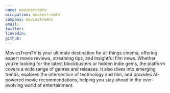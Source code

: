 ```yaml
---
name: moviestremtv
occupation: moviestremtv
company: moviestremtv
email:
twitter:
linkedin:
github:
---
```


MoviesTremTV is your ultimate destination for all things cinema, offering expert movie reviews, streaming tips, and insightful film news.
Whether you’re looking for the latest blockbusters or hidden indie gems, the platform covers a wide range of genres and releases.
It also dives into emerging trends, explores the intersection of technology and film, and provides AI-powered movie recommendations, helping you stay ahead in the ever-evolving world of entertainment.
